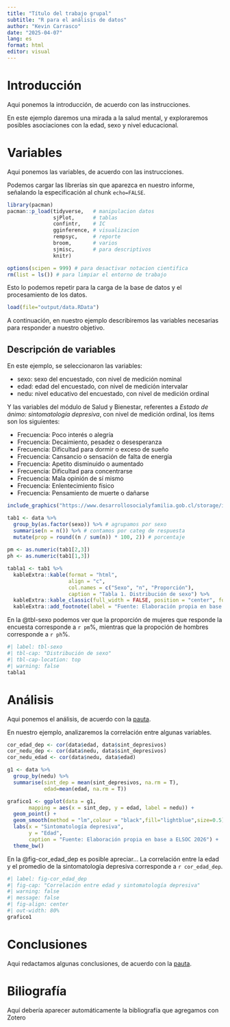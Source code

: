 ```yaml
---
title: "Título del trabajo grupal"
subtitle: "R para el análisis de datos"
author: "Kevin Carrasco"
date: "2025-04-07"
lang: es
format: html
editor: visual
---
```


# Introducción

Aqui ponemos la introducción, de acuerdo con las instrucciones.

En este ejemplo daremos una mirada a la salud mental, y exploraremos posibles asociaciones con la edad, sexo y nivel educacional.

# Variables

Aqui ponemos las variables, de acuerdo con las instrucciones.

Podemos cargar las librerías sin que aparezca en nuestro informe, señalando la especificación al chunk `echo=FALSE`.

```r
library(pacman)
pacman::p_load(tidyverse,   # manipulacion datos
               sjPlot,      # tablas
               confintr,    # IC
               gginference, # visualizacion 
               rempsyc,     # reporte
               broom,       # varios
               sjmisc,      # para descriptivos 
               knitr)            

options(scipen = 999) # para desactivar notacion cientifica
rm(list = ls()) # para limpiar el entorno de trabajo
```

Esto lo podemos repetir para la carga de la base de datos y el procesamiento de los datos.

```r
load(file="output/data.RData")
```

A continuación, en nuestro ejemplo describiremos las variables necesarias para responder a nuestro objetivo.

## Descripción de variables

En este ejemplo, se seleccionaron las variables:

-   sexo: sexo del encuestado, con nivel de medición nominal
-   edad: edad del encuestado, con nivel de medición intervalar
-   nedu: nivel educativo del encuestado, con nivel de medición ordinal

Y las variables del módulo de Salud y Bienestar, referentes a *Estado de ánimo: sintomatología depresiva*, con nivel de medición ordinal, los ítems son los siguientes:

-   Frecuencia: Poco interés o alegría
-   Frecuencia: Decaimiento, pesadez o desesperanza
-   Frecuencia: Dificultad para dormir o exceso de sueño
-   Frecuencia: Cansancio o sensación de falta de energía
-   Frecuencia: Apetito disminuido o aumentado
-   Frecuencia: Dificultad para concentrarse
-   Frecuencia: Mala opinión de sí mismo
-   Frecuencia: Enlentecimiento físico
-   Frecuencia: Pensamiento de muerte o dañarse

```r
include_graphics("https://www.desarrollosocialyfamilia.gob.cl/storage/image/banner-saludmental.png")
```

```r
tab1 <- data %>%
  group_by(as.factor(sexo)) %>% # agrupamos por sexo
  summarise(n = n()) %>% # contamos por categ de respuesta
  mutate(prop = round((n / sum(n)) * 100, 2)) # porcentaje
 
pm <- as.numeric(tab1[2,3])
ph <- as.numeric(tab1[1,3])

tabla1 <- tab1 %>% 
  kableExtra::kable(format = "html",
                    align = "c",
                    col.names = c("Sexo", "n", "Proporción"),
                    caption = "Tabla 1. Distribución de sexo") %>% 
  kableExtra::kable_classic(full_width = FALSE, position = "center", font_size = 14) %>% 
  kableExtra::add_footnote(label = "Fuente: Elaboración propia en base a ELSOC 2016.")
```

En la @tbl-sexo podemos ver que la proporción de mujeres que responde la encuesta corresponde a `r pm`%, mientras que la propoción de hombres corresponde a `r ph`%.

```r
#| label: tbl-sexo
#| tbl-cap: "Distribución de sexo"
#| tbl-cap-location: top
#| warning: false
tabla1
```

# Análisis

Aqui ponemos el análisis, de acuerdo con la [pauta](https://correlacional.netlify.app/trabajos).

En nuestro ejemplo, analizaremos la correlación entre algunas variables.

```r
cor_edad_dep <- cor(data$edad, data$sint_depresivos)
cor_nedu_dep <- cor(data$nedu, data$sint_depresivos)
cor_nedu_edad <- cor(data$nedu, data$edad)
```

```r
g1 <- data %>% 
  group_by(nedu) %>% 
  summarise(sint_dep = mean(sint_depresivos, na.rm = T),
            edad=mean(edad, na.rm = T))

grafico1 <- ggplot(data = g1,
       mapping = aes(x = sint_dep, y = edad, label = nedu)) +
  geom_point() +
  geom_smooth(method = "lm",colour = "black",fill="lightblue",size=0.5) + 
  labs(x = "Sintomatología depresiva",
       y = "Edad",
       caption = "Fuente: Elaboración propia en base a ELSOC 2026") +
  theme_bw()

```

En la @fig-cor_edad_dep es posible apreciar... La correlación entre la edad y el promedio de la sintomatología depresiva corresponde a `r cor_edad_dep`.

```r
#| label: fig-cor_edad_dep
#| fig-cap: "Correlación entre edad y sintomatología depresiva"
#| warning: false
#| message: false
#| fig-align: center
#| out-width: 80%
grafico1
```

# Conclusiones

Aqui redactamos algunas conclusiones, de acuerdo con la [pauta](https://correlacional.netlify.app/trabajos).

# Biliografía

Aquí debería aparecer automáticamente la bibliografía que agregamos con Zotero
